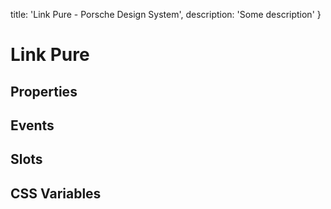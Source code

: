 
  title: 'Link Pure - Porsche Design System',
  description: 'Some description'
}

# Link Pure <ComponentStatus tagName="p-link-pure"></ComponentStatus>

## Properties

<ComponentMetaProps tagName="p-link-pure"></ComponentMetaProps>

## Events

<ComponentMetaEvents tagName="p-link-pure"></ComponentMetaEvents>

## Slots

<ComponentMetaSlots tagName="p-link-pure"></ComponentMetaSlots>

## CSS Variables

<ComponentMetaCssVariables tagName="p-link-pure"></ComponentMetaCssVariables>